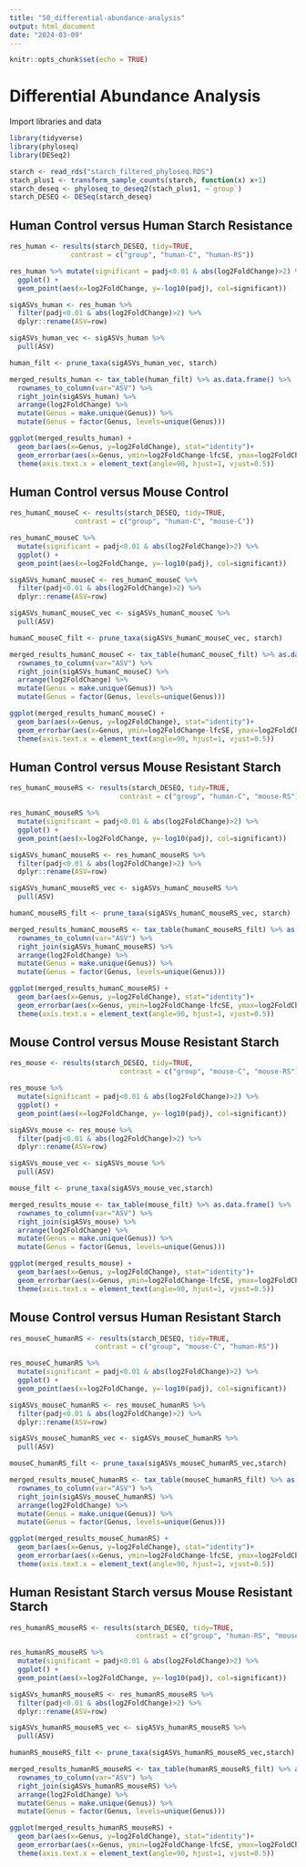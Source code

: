 ```yaml
---
title: "50_differential-abundance-analysis"
output: html_document
date: "2024-03-09"
---
```


```r
knitr::opts_chunk$set(echo = TRUE)
```
# Differential Abundance Analysis
Import libraries and data
```r
library(tidyverse)
library(phyloseq)
library(DESeq2)
```

```r
starch <- read_rds("starch_filtered_phyloseq.RDS")
stach_plus1 <- transform_sample_counts(starch, function(x) x+1)
starch_deseq <- phyloseq_to_deseq2(stach_plus1, ~`group`)
starch_DESEQ <- DESeq(starch_deseq)
```
## Human Control versus Human Starch Resistance

```r
res_human <- results(starch_DESEQ, tidy=TRUE,
               contrast = c("group", "human-C", "human-RS"))
```

```r
res_human %>% mutate(significant = padj<0.01 & abs(log2FoldChange)>2) %>%
  ggplot() +
  geom_point(aes(x=log2FoldChange, y=-log10(padj), col=significant))
```

```r
sigASVs_human <- res_human %>% 
  filter(padj<0.01 & abs(log2FoldChange)>2) %>%
  dplyr::rename(ASV=row)

sigASVs_human_vec <- sigASVs_human %>%
  pull(ASV)

human_filt <- prune_taxa(sigASVs_human_vec, starch)

merged_results_human <- tax_table(human_filt) %>% as.data.frame() %>%
  rownames_to_column(var="ASV") %>%
  right_join(sigASVs_human) %>%
  arrange(log2FoldChange) %>%
  mutate(Genus = make.unique(Genus)) %>%
  mutate(Genus = factor(Genus, levels=unique(Genus)))
```

```r
ggplot(merged_results_human) +
  geom_bar(aes(x=Genus, y=log2FoldChange), stat="identity")+
  geom_errorbar(aes(x=Genus, ymin=log2FoldChange-lfcSE, ymax=log2FoldChange+lfcSE)) +
  theme(axis.text.x = element_text(angle=90, hjust=1, vjust=0.5))

```


## Human Control versus Mouse Control

```r
res_humanC_mouseC <- results(starch_DESEQ, tidy=TRUE,
                contrast = c("group", "human-C", "mouse-C"))

```

```r
res_humanC_mouseC %>%
  mutate(significant = padj<0.01 & abs(log2FoldChange)>2) %>%
  ggplot() +
  geom_point(aes(x=log2FoldChange, y=-log10(padj), col=significant))
```

```r
sigASVs_humanC_mouseC <- res_humanC_mouseC %>% 
  filter(padj<0.01 & abs(log2FoldChange)>2) %>%
  dplyr::rename(ASV=row)

sigASVs_humanC_mouseC_vec <- sigASVs_humanC_mouseC %>%
  pull(ASV)

humanC_mouseC_filt <- prune_taxa(sigASVs_humanC_mouseC_vec, starch)

merged_results_humanC_mouseC <- tax_table(humanC_mouseC_filt) %>% as.data.frame() %>%
  rownames_to_column(var="ASV") %>%
  right_join(sigASVs_humanC_mouseC) %>%
  arrange(log2FoldChange) %>%
  mutate(Genus = make.unique(Genus)) %>%
  mutate(Genus = factor(Genus, levels=unique(Genus)))
```

```r
ggplot(merged_results_humanC_mouseC) +
  geom_bar(aes(x=Genus, y=log2FoldChange), stat="identity")+
  geom_errorbar(aes(x=Genus, ymin=log2FoldChange-lfcSE, ymax=log2FoldChange+lfcSE)) +
  theme(axis.text.x = element_text(angle=90, hjust=1, vjust=0.5))
```

## Human Control versus Mouse Resistant Starch

```r
res_humanC_mouseRS <- results(starch_DESEQ, tidy=TRUE,
                           contrast = c("group", "human-C", "mouse-RS"))


```

```r
res_humanC_mouseRS %>%
  mutate(significant = padj<0.01 & abs(log2FoldChange)>2) %>%
  ggplot() +
  geom_point(aes(x=log2FoldChange, y=-log10(padj), col=significant))
```

```r
sigASVs_humanC_mouseRS <- res_humanC_mouseRS %>% 
  filter(padj<0.01 & abs(log2FoldChange)>2) %>%
  dplyr::rename(ASV=row)

sigASVs_humanC_mouseRS_vec <- sigASVs_humanC_mouseRS %>%
  pull(ASV)

humanC_mouseRS_filt <- prune_taxa(sigASVs_humanC_mouseRS_vec, starch)

merged_results_humanC_mouseRS <- tax_table(humanC_mouseRS_filt) %>% as.data.frame() %>%
  rownames_to_column(var="ASV") %>%
  right_join(sigASVs_humanC_mouseRS) %>%
  arrange(log2FoldChange) %>%
  mutate(Genus = make.unique(Genus)) %>%
  mutate(Genus = factor(Genus, levels=unique(Genus)))
```

```r
ggplot(merged_results_humanC_mouseRS) +
  geom_bar(aes(x=Genus, y=log2FoldChange), stat="identity")+
  geom_errorbar(aes(x=Genus, ymin=log2FoldChange-lfcSE, ymax=log2FoldChange+lfcSE)) +
  theme(axis.text.x = element_text(angle=90, hjust=1, vjust=0.5))
```


## Mouse Control versus Mouse Resistant Starch

```r
res_mouse <- results(starch_DESEQ, tidy=TRUE,
                           contrast = c("group", "mouse-C", "mouse-RS"))

```

```r
res_mouse %>%
  mutate(significant = padj<0.01 & abs(log2FoldChange)>2) %>%
  ggplot() +
  geom_point(aes(x=log2FoldChange, y=-log10(padj), col=significant))
```

```r
sigASVs_mouse <- res_mouse %>% 
  filter(padj<0.01 & abs(log2FoldChange)>2) %>%
  dplyr::rename(ASV=row)

sigASVs_mouse_vec <- sigASVs_mouse %>%
  pull(ASV)

mouse_filt <- prune_taxa(sigASVs_mouse_vec,starch)

merged_results_mouse <- tax_table(mouse_filt) %>% as.data.frame() %>%
  rownames_to_column(var="ASV") %>%
  right_join(sigASVs_mouse) %>%
  arrange(log2FoldChange) %>%
  mutate(Genus = make.unique(Genus)) %>%
  mutate(Genus = factor(Genus, levels=unique(Genus)))
```

```r
ggplot(merged_results_mouse) +
  geom_bar(aes(x=Genus, y=log2FoldChange), stat="identity")+
  geom_errorbar(aes(x=Genus, ymin=log2FoldChange-lfcSE, ymax=log2FoldChange+lfcSE)) +
  theme(axis.text.x = element_text(angle=90, hjust=1, vjust=0.5))
```


## Mouse Control versus Human Resistant Starch

```r
res_mouseC_humanRS <- results(starch_DESEQ, tidy=TRUE,
                     contrast = c("group", "mouse-C", "human-RS"))
```

```r
res_mouseC_humanRS %>%
  mutate(significant = padj<0.01 & abs(log2FoldChange)>2) %>%
  ggplot() +
  geom_point(aes(x=log2FoldChange, y=-log10(padj), col=significant))
```

```r
sigASVs_mouseC_humanRS <- res_mouseC_humanRS %>% 
  filter(padj<0.01 & abs(log2FoldChange)>2) %>%
  dplyr::rename(ASV=row)

sigASVs_mouseC_humanRS_vec <- sigASVs_mouseC_humanRS %>%
  pull(ASV)

mouseC_humanRS_filt <- prune_taxa(sigASVs_mouseC_humanRS_vec,starch)

merged_results_mouseC_humanRS <- tax_table(mouseC_humanRS_filt) %>% as.data.frame() %>%
  rownames_to_column(var="ASV") %>%
  right_join(sigASVs_mouseC_humanRS) %>%
  arrange(log2FoldChange) %>%
  mutate(Genus = make.unique(Genus)) %>%
  mutate(Genus = factor(Genus, levels=unique(Genus)))
```

```r
ggplot(merged_results_mouseC_humanRS) +
  geom_bar(aes(x=Genus, y=log2FoldChange), stat="identity")+
  geom_errorbar(aes(x=Genus, ymin=log2FoldChange-lfcSE, ymax=log2FoldChange+lfcSE)) +
  theme(axis.text.x = element_text(angle=90, hjust=1, vjust=0.5))
```


## Human Resistant Starch versus Mouse Resistant Starch

```r
res_humanRS_mouseRS <- results(starch_DESEQ, tidy=TRUE,
                               contrast = c("group", "human-RS", "mouse-RS"))
```

```r
res_humanRS_mouseRS %>%
  mutate(significant = padj<0.01 & abs(log2FoldChange)>2) %>%
  ggplot() +
  geom_point(aes(x=log2FoldChange, y=-log10(padj), col=significant))
```

```r
sigASVs_humanRS_mouseRS <- res_humanRS_mouseRS %>% 
  filter(padj<0.01 & abs(log2FoldChange)>2) %>%
  dplyr::rename(ASV=row)

sigASVs_humanRS_mouseRS_vec <- sigASVs_humanRS_mouseRS %>%
  pull(ASV)

humanRS_mouseRS_filt <- prune_taxa(sigASVs_humanRS_mouseRS_vec,starch)

merged_results_humanRS_mouseRS <- tax_table(humanRS_mouseRS_filt) %>% as.data.frame() %>%
  rownames_to_column(var="ASV") %>%
  right_join(sigASVs_humanRS_mouseRS) %>%
  arrange(log2FoldChange) %>%
  mutate(Genus = make.unique(Genus)) %>%
  mutate(Genus = factor(Genus, levels=unique(Genus)))
```

```r
ggplot(merged_results_humanRS_mouseRS) +
  geom_bar(aes(x=Genus, y=log2FoldChange), stat="identity")+
  geom_errorbar(aes(x=Genus, ymin=log2FoldChange-lfcSE, ymax=log2FoldChange+lfcSE)) +
  theme(axis.text.x = element_text(angle=90, hjust=1, vjust=0.5))
```
